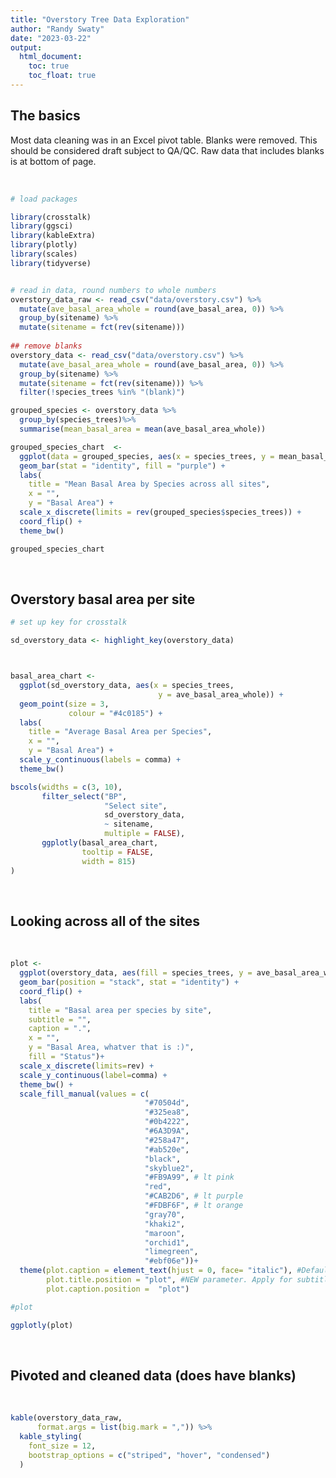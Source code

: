 ```yaml
---
title: "Overstory Tree Data Exploration"
author: "Randy Swaty"
date: "2023-03-22"
output:
  html_document:
    toc: true
    toc_float: true
---
```



## The basics

Most data cleaning was in an Excel pivot table.  Blanks were removed.  This should be considered draft subject to QA/QC.  Raw data that includes blanks is at bottom of page. 

<br>

```r

# load packages

library(crosstalk)
library(ggsci)
library(kableExtra)
library(plotly)
library(scales)
library(tidyverse)


# read in data, round numbers to whole numbers
overstory_data_raw <- read_csv("data/overstory.csv") %>%
  mutate(ave_basal_area_whole = round(ave_basal_area, 0)) %>%
  group_by(sitename) %>%
  mutate(sitename = fct(rev(sitename)))
  
## remove blanks
overstory_data <- read_csv("data/overstory.csv") %>%
  mutate(ave_basal_area_whole = round(ave_basal_area, 0)) %>%
  group_by(sitename) %>%
  mutate(sitename = fct(rev(sitename))) %>%
  filter(!species_trees %in% "(blank)")

```

```r

grouped_species <- overstory_data %>%
  group_by(species_trees)%>%
  summarise(mean_basal_area = mean(ave_basal_area_whole))

grouped_species_chart  <- 
  ggplot(data = grouped_species, aes(x = species_trees, y = mean_basal_area)) +
  geom_bar(stat = "identity", fill = "purple") +
  labs(
    title = "Mean Basal Area by Species across all sites",
    x = "",
    y = "Basal Area") +
  scale_x_discrete(limits = rev(grouped_species$species_trees)) +
  coord_flip() +
  theme_bw()

grouped_species_chart
```

<br>

## Overstory basal area per site

```r

# set up key for crosstalk

sd_overstory_data <- highlight_key(overstory_data)



basal_area_chart <- 
  ggplot(sd_overstory_data, aes(x = species_trees,
                                 y = ave_basal_area_whole)) +
  geom_point(size = 3,
             colour = "#4c0185") +
  labs(
    title = "Average Basal Area per Species",
    x = "",
    y = "Basal Area") +
  scale_y_continuous(labels = comma) +
  theme_bw()

bscols(widths = c(3, 10),
       filter_select("BP", 
                     "Select site", 
                     sd_overstory_data, 
                     ~ sitename,
                     multiple = FALSE),
       ggplotly(basal_area_chart,
                tooltip = FALSE,
                width = 815)
)


```

<br>

## Looking across all of the sites

<br>


```r
plot <-
  ggplot(overstory_data, aes(fill = species_trees, y = ave_basal_area_whole, x = sitename)) +
  geom_bar(position = "stack", stat = "identity") +
  coord_flip() +
  labs(
    title = "Basal area per species by site",
    subtitle = "",
    caption = ".",
    x = "",
    y = "Basal Area, whatver that is :)",
    fill = "Status")+
  scale_x_discrete(limits=rev) +
  scale_y_continuous(label=comma) + 
  theme_bw() + 
  scale_fill_manual(values = c(
                              "#70504d", 
                              "#325ea8", 
                              "#0b4222",
                              "#6A3D9A", 
                              "#258a47", 
                              "#ab520e", 
                              "black",
                              "skyblue2", 
                              "#FB9A99", # lt pink
                              "red",
                              "#CAB2D6", # lt purple
                              "#FDBF6F", # lt orange
                              "gray70", 
                              "khaki2",
                              "maroon", 
                              "orchid1", 
                              "limegreen", 
                              "#ebf06e"))+
  theme(plot.caption = element_text(hjust = 0, face= "italic"), #Default is hjust=1
        plot.title.position = "plot", #NEW parameter. Apply for subtitle too.
        plot.caption.position =  "plot") 

#plot

ggplotly(plot)

```

<br>

## Pivoted and cleaned data (does have blanks)

<br>

```r

kable(overstory_data_raw,
      format.args = list(big.mark = ",")) %>%
  kable_styling(
    font_size = 12,
    bootstrap_options = c("striped", "hover", "condensed")
  ) 
```





